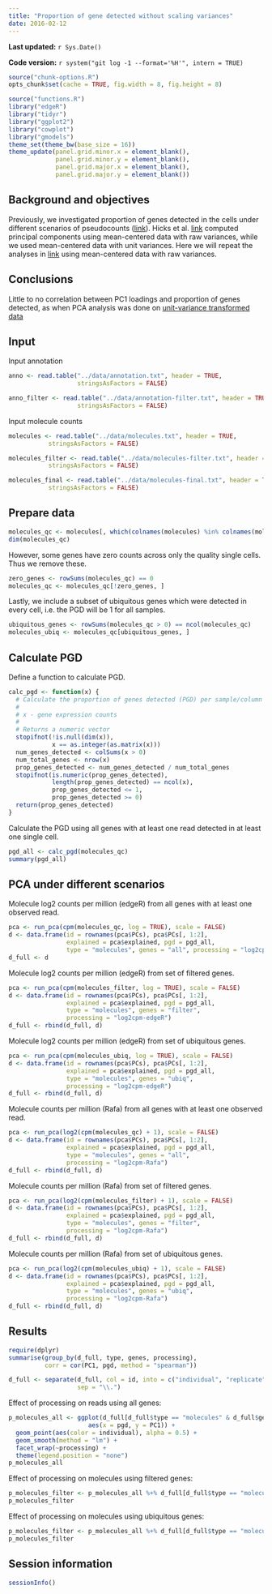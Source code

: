 ```yaml
---
title: "Proportion of gene detected without scaling variances"
date: 2016-02-12
---
```


**Last updated:** `r Sys.Date()`

**Code version:** `r system("git log -1 --format='%H'", intern = TRUE)`

```r
source("chunk-options.R")
opts_chunk$set(cache = TRUE, fig.width = 8, fig.height = 8)
```


```r
source("functions.R")
library("edgeR")
library("tidyr")
library("ggplot2")
library("cowplot")
library("gmodels")
theme_set(theme_bw(base_size = 16))
theme_update(panel.grid.minor.x = element_blank(),
             panel.grid.minor.y = element_blank(),
             panel.grid.major.x = element_blank(),
             panel.grid.major.y = element_blank())
```



## Background and objectives

Previously, we investigated proportion of genes detected in the cells under different scenarios of pseudocounts ([link][link]). Hicks et al. [link] computed principal components using mean-centered data with raw variances, while we used mean-centered 
data with unit variances. Here we will repeat the analyses in [link][link] using
mean-centered data with raw variances.

[link]: http://jdblischak.github.io/singleCellSeq/analysis/prop-genes-detected.html



## Conclusions

Little to no correlation between PC1 loadings and proportion of genes detected, as when PCA analysis was done on [unit-variance transformed data][link]


## Input

Input annotation

```r
anno <- read.table("../data/annotation.txt", header = TRUE,
                   stringsAsFactors = FALSE)

anno_filter <- read.table("../data/annotation-filter.txt", header = TRUE,
                   stringsAsFactors = FALSE)
```

Input molecule counts

```r
molecules <- read.table("../data/molecules.txt", header = TRUE,
           stringsAsFactors = FALSE)

molecules_filter <- read.table("../data/molecules-filter.txt", header = TRUE,
           stringsAsFactors = FALSE)

molecules_final <- read.table("../data/molecules-final.txt", header = TRUE,
           stringsAsFactors = FALSE)
```


## Prepare data


```r
molecules_qc <- molecules[, which(colnames(molecules) %in% colnames(molecules_filter) )]
dim(molecules_qc)
```


However, some genes have zero counts across only the quality single cells.
Thus we remove these.

```r
zero_genes <- rowSums(molecules_qc) == 0
molecules_qc <- molecules_qc[!zero_genes, ]
```

Lastly, we include a subset of ubiquitous genes which were detected in every cell, i.e. the PGD will be 1 for all samples.

```r
ubiquitous_genes <- rowSums(molecules_qc > 0) == ncol(molecules_qc)
molecules_ubiq <- molecules_qc[ubiquitous_genes, ]
```


## Calculate PGD

Define a function to calculate PGD.

```r
calc_pgd <- function(x) {
  # Calculate the proportion of genes detected (PGD) per sample/column
  #
  # x - gene expression counts
  #
  # Returns a numeric vector
  stopifnot(!is.null(dim(x)),
            x == as.integer(as.matrix(x)))
  num_genes_detected <- colSums(x > 0)
  num_total_genes <- nrow(x)
  prop_genes_detected <- num_genes_detected / num_total_genes
  stopifnot(is.numeric(prop_genes_detected),
            length(prop_genes_detected) == ncol(x),
            prop_genes_detected <= 1,
            prop_genes_detected >= 0)
  return(prop_genes_detected)
}
```

Calculate the PGD using all genes with at least one read detected in at least one single cell.

```r
pgd_all <- calc_pgd(molecules_qc)
summary(pgd_all)
```


## PCA under different scenarios

Molecule log2 counts per million (edgeR) from all genes with at least one observed read.

```r
pca <- run_pca(cpm(molecules_qc, log = TRUE), scale = FALSE)
d <- data.frame(id = rownames(pca$PCs), pca$PCs[, 1:2],
                explained = pca$explained, pgd = pgd_all,
                type = "molecules", genes = "all", processing = "log2cpm-edgeR")
d_full <- d
```

Molecule log2 counts per million (edgeR) from set of filtered genes.

```r
pca <- run_pca(cpm(molecules_filter, log = TRUE), scale = FALSE)
d <- data.frame(id = rownames(pca$PCs), pca$PCs[, 1:2],
                explained = pca$explained, pgd = pgd_all,
                type = "molecules", genes = "filter", 
                processing = "log2cpm-edgeR")
d_full <- rbind(d_full, d)
```

Molecule log2 counts per million (edgeR) from set of ubiquitous genes.

```r
pca <- run_pca(cpm(molecules_ubiq, log = TRUE), scale = FALSE)
d <- data.frame(id = rownames(pca$PCs), pca$PCs[, 1:2],
                explained = pca$explained, pgd = pgd_all,
                type = "molecules", genes = "ubiq", 
                processing = "log2cpm-edgeR")
d_full <- rbind(d_full, d)
```


Molecule counts per million (Rafa) from all genes with at least one observed read.

```r
pca <- run_pca(log2(cpm(molecules_qc) + 1), scale = FALSE)
d <- data.frame(id = rownames(pca$PCs), pca$PCs[, 1:2],
                explained = pca$explained, pgd = pgd_all,
                type = "molecules", genes = "all", 
                processing = "log2cpm-Rafa")
d_full <- rbind(d_full, d)
```


Molecule counts per million (Rafa) from set of filtered genes.

```r
pca <- run_pca(log2(cpm(molecules_filter) + 1), scale = FALSE)
d <- data.frame(id = rownames(pca$PCs), pca$PCs[, 1:2],
                explained = pca$explained, pgd = pgd_all,
                type = "molecules", genes = "filter", 
                processing = "log2cpm-Rafa")
d_full <- rbind(d_full, d)
```


Molecule counts per million (Rafa) from set of ubiquitous genes.

```r
pca <- run_pca(log2(cpm(molecules_ubiq) + 1), scale = FALSE)
d <- data.frame(id = rownames(pca$PCs), pca$PCs[, 1:2],
                explained = pca$explained, pgd = pgd_all,
                type = "molecules", genes = "ubiq", 
                processing = "log2cpm-Rafa")
d_full <- rbind(d_full, d)
```



## Results


```r
require(dplyr)
summarise(group_by(d_full, type, genes, processing),
          corr = cor(PC1, pgd, method = "spearman"))
```


```r
d_full <- separate(d_full, col = id, into = c("individual", "replicate", "well"),
                   sep = "\\.")
```

Effect of processing on reads using all genes:

```r
p_molecules_all <- ggplot(d_full[d_full$type == "molecules" & d_full$genes == "all", ],
                      aes(x = pgd, y = PC1)) +
  geom_point(aes(color = individual), alpha = 0.5) +
  geom_smooth(method = "lm") +
  facet_wrap(~processing) +
  theme(legend.position = "none")
p_molecules_all
```


Effect of processing on molecules using filtered genes:

```r
p_molecules_filter <- p_molecules_all %+% d_full[d_full$type == "molecules" & d_full$genes == "filter", ]
p_molecules_filter
```


Effect of processing on molecules using ubiquitous genes:

```r
p_molecules_filter <- p_molecules_all %+% d_full[d_full$type == "molecules" & d_full$genes == "ubiq", ]
p_molecules_filter
```


## Session information

```r
sessionInfo()
```
